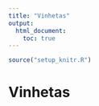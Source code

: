 ```yaml
---
title: "Vinhetas"
output:
  html_document:
    toc: true
---
```


```r
source("setup_knitr.R")
```

# Vinhetas
